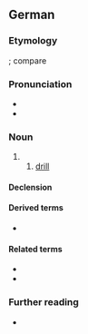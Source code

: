 ==German==
{{slim-wikipedia|lang=de}}

===Etymology===
{{suffix|de|bohren|er|gloss1=to bore, drill}}; compare {{cog|hrx|Boher}}

===Pronunciation===
* {{IPA|de|/ˈboːʁɐ/}}
* {{audio|de|De-Bohrer.ogg|Audio}}

===Noun===
{{de-noun|m}}

# {{agent noun of|de|bohren}}
## [[drill]] {{gloss|tool}}

====Declension====
{{de-ndecl|m}}

====Derived terms====
* {{l|de|Bohrerin}}

====Related terms====
* {{l|de|bohren}}
* {{l|de|Bohrmaschine}}

===Further reading===
* {{R:Duden}}

{{C|de|Tools}}